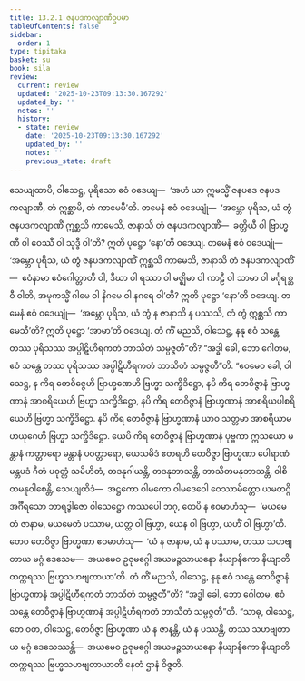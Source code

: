 ```yaml
---
title: 13.2.1 ဇနပဒကလျာဏီဥပမာ
tableOfContents: false
sidebar:
  order: 1
type: tipitaka
basket: su
book: sila
review:
  current: review
  updated: '2025-10-23T09:13:30.167292'
  updated_by: ''
  notes: ''
  history:
  - state: review
    date: '2025-10-23T09:13:30.167292'
    updated_by: ''
    notes: ''
    previous_state: draft
---
```



<ReviewStatus review={frontmatter.review} showDetails={true} />

<HypothesisAnnotation frontmatter={frontmatter} />

<DynamicBreadcrumb />

<Division number="534" book="sila" e="ch" v="6" p="227">

<Paragraph number="915" book="sila">
သေယျထာပိ, ဝါသေဋ္ဌ, ပုရိသော ဧဝံ ဝဒေယျ—  ‘အဟံ ယာ ဣမသ္မိံ ဇနပဒေ ဇနပဒကလျာဏီ, တံ ဣစ္ဆာမိ, တံ ကာမေမီ’တိ. တမေနံ ဧဝံ ဝဒေယျုံ—  ‘အမ္ဘော ပုရိသ, ယံ တွံ ဇနပဒကလျာဏိံ ဣစ္ဆသိ ကာမေသိ, ဇာနာသိ တံ ဇနပဒကလျာဏိံ—  ခတ္တိယီ ဝါ ဗြာဟ္မဏီ ဝါ ဝေဿီ ဝါ သုဒ္ဒီ ဝါ’တိ? ဣတိ ပုဋ္ဌော ‘နော’တိ ဝဒေယျ.
</Paragraph>

<Paragraph number="916" book="sila">
တမေနံ ဧဝံ ဝဒေယျုံ—  ‘အမ္ဘော ပုရိသ, ယံ တွံ ဇနပဒကလျာဏိံ ဣစ္ဆသိ ကာမေသိ, ဇာနာသိ တံ ဇနပဒကလျာဏိံ—  ဧဝံနာမာ ဧဝံဂေါတ္တာတိ ဝါ, ဒီဃာ ဝါ ရဿာ ဝါ မဇ္ဈိမာ ဝါ ကာဠီ ဝါ သာမာ ဝါ မင်္ဂုရစ္ဆဝီ ဝါတိ, အမုကသ္မိံ ဂါမေ ဝါ နိဂမေ ဝါ နဂရေ ဝါ’တိ? ဣတိ ပုဋ္ဌော ‘နော’တိ ဝဒေယျ. တမေနံ ဧဝံ ဝဒေယျုံ—  ‘အမ္ဘော ပုရိသ, ယံ တွံ န ဇာနာသိ န ပဿသိ, တံ တွံ ဣစ္ဆသိ ကာမေသီ’တိ? ဣတိ ပုဋ္ဌော ‘အာမာ’တိ ဝဒေယျ.
</Paragraph>

</Division>
<Division number="535" book="sila" e="ch" v="6" p="227">

<Paragraph number="917" book="sila">
တံ ကိံ မညသိ, ဝါသေဋ္ဌ, နနု ဧဝံ သန္တေ တဿ ပုရိသဿ အပ္ပါဋိဟီရကတံ ဘာသိတံ သမ္ပဇ္ဇတီ”တိ? “အဒ္ဓါ ခေါ, ဘော ဂေါတမ, ဧဝံ သန္တေ တဿ ပုရိသဿ အပ္ပါဋိဟီရကတံ ဘာသိတံ သမ္ပဇ္ဇတီ”တိ.
</Paragraph>

</Division>
<Division number="536" book="sila" e="ch" v="6" p="228">

<Paragraph number="918" book="sila">
“ဧဝမေဝ ခေါ, ဝါသေဋ္ဌ, န ကိရ တေဝိဇ္ဇေဟိ ဗြာဟ္မဏေဟိ ဗြဟ္မာ သက္ခိဒိဋ္ဌော, နပိ ကိရ တေဝိဇ္ဇာနံ ဗြာဟ္မဏာနံ အာစရိယေဟိ ဗြဟ္မာ သက္ခိဒိဋ္ဌော, နပိ ကိရ တေဝိဇ္ဇာနံ ဗြာဟ္မဏာနံ အာစရိယပါစရိယေဟိ ဗြဟ္မာ သက္ခိဒိဋ္ဌော. နပိ ကိရ တေဝိဇ္ဇာနံ ဗြာဟ္မဏာနံ ယာဝ သတ္တမာ အာစရိယာမဟယုဂေဟိ ဗြဟ္မာ သက္ခိဒိဋ္ဌော. ယေပိ ကိရ တေဝိဇ္ဇာနံ ဗြာဟ္မဏာနံ ပုဗ္ဗကာ ဣသယော မန္တာနံ ကတ္တာရော မန္တာနံ ပဝတ္တာရော, ယေသမိဒံ ဧတရဟိ တေဝိဇ္ဇာ ဗြာဟ္မဏာ ပေါရာဏံ မန္တပဒံ ဂီတံ ပဝုတ္တံ သမိဟိတံ, တဒနုဂါယန္တိ, တဒနုဘာသန္တိ, ဘာသိတမနုဘာသန္တိ, ဝါစိတမနုဝါစေန္တိ, သေယျထိဒံ—  အဋ္ဌကော ဝါမကော ဝါမဒေဝေါ ဝေဿာမိတ္တော ယမတဂ္ဂိ အင်္ဂီရသော ဘာရဒွါဇော ဝါသေဋ္ဌော ကဿပေါ ဘဂု, တေပိ န ဧဝမာဟံသု—  ‘မယမေတံ ဇာနာမ, မယမေတံ ပဿာမ, ယတ္ထ ဝါ ဗြဟ္မာ, ယေန ဝါ ဗြဟ္မာ, ယဟိံ ဝါ ဗြဟ္မာ’တိ. တေဝ တေဝိဇ္ဇာ ဗြာဟ္မဏာ ဧဝမာဟံသု—  ‘ယံ န ဇာနာမ, ယံ န ပဿာမ, တဿ သဟဗျတာယ မဂ္ဂံ ဒေသေမ—  အယမေဝ ဥဇုမဂ္ဂေါ အယမဉ္ဇသာယနော နိယျာနိကော နိယျာတိ တက္ကရဿ ဗြဟ္မသဟဗျတာယာ’တိ.
</Paragraph>

</Division>
<Division number="537" book="sila" e="ch" v="6" p="228">

<Paragraph number="919" book="sila">
တံ ကိံ မညသိ, ဝါသေဋ္ဌ, နနု ဧဝံ သန္တေ တေဝိဇ္ဇာနံ ဗြာဟ္မဏာနံ အပ္ပါဋိဟီရကတံ ဘာသိတံ သမ္ပဇ္ဇတီ”တိ? “အဒ္ဓါ ခေါ, ဘော ဂေါတမ, ဧဝံ သန္တေ တေဝိဇ္ဇာနံ ဗြာဟ္မဏာနံ အပ္ပါဋိဟီရကတံ ဘာသိတံ သမ္ပဇ္ဇတီ”တိ.
</Paragraph>

<Paragraph number="920" book="sila">
“သာဓု, ဝါသေဋ္ဌ, တေ ဝတ, ဝါသေဋ္ဌ, တေဝိဇ္ဇာ ဗြာဟ္မဏာ ယံ န ဇာနန္တိ, ယံ န ပဿန္တိ, တဿ သဟဗျတာယ မဂ္ဂံ ဒေသေဿန္တိ—  အယမေဝ ဥဇုမဂ္ဂေါ အယမဉ္ဇသာယနော နိယျာနိကော နိယျာတိ တက္ကရဿ ဗြဟ္မသဟဗျတာယာတိ နေတံ ဌာနံ ဝိဇ္ဇတိ.
</Paragraph>
</Division>